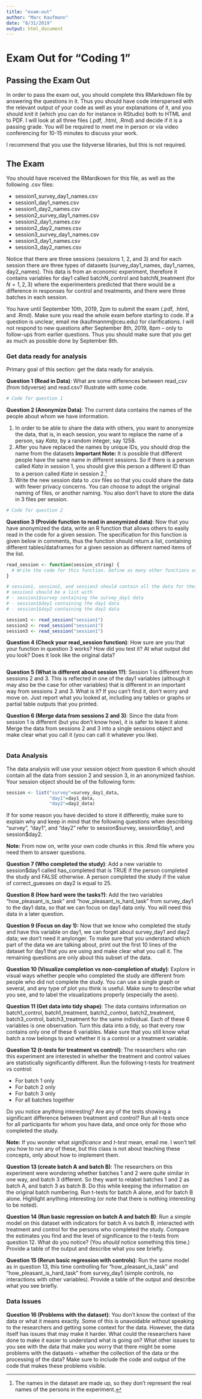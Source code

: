 ```yaml
---
title: "exam-out"
author: "Marc Kaufmann"
date: "8/31/2019"
output: html_document
---
```


# Exam Out for "Coding 1"

## Passing the Exam Out

In order to pass the exam out, you should complete this RMarkdown file by answering the questions in it. Thus you should have code interspersed with the relevant output of your code as well as your explanations of it, and you should knit it (which you can do for instance in RStudio) both to HTML and to PDF. I will look at all three files (.pdf, .html, .Rmd) and decide if it is a passing grade. You will be required to meet me in person or via video conferencing for 10-15 minutes to discuss your work.

I recommend that you use the tidyverse libraries, but this is not required. 

## The Exam

You should have received the RMardkown for this file, as well as the following .csv files:

- session1_survey_day1_names.csv  
- session1_day1_names.csv  
- session1_day2_names.csv  
- session2_survey_day1_names.csv  
- session2_day1_names.csv         
- session2_day2_names.csv         
- session3_survey_day1_names.csv
- session3_day1_names.csv  
- session3_day2_names.csv

Notice that there are three sessions (sessions 1, 2, and 3) and for each session there are three types of datasets (survey_day1_names, day1_names, day2_names). This data is from an economic experiment, therefore it contains variables for day1 called batchN_control and batchN_treatment (for $N = 1, 2, 3$) where the experimenters predicted that there would be a difference in responses for control and treatments, and there were three batches in each session.

You have until September 10th, 2019, 2pm to submit the exam (.pdf, .html, and .Rmd). Make sure you read the whole exam before starting to code. If a question is unclear, email me (kaufmannm@ceu.edu) for clarifications. I will not respond to new questions after September 8th, 2019, 8pm -- only to follow-ups from earlier questions. Thus you should make sure that you get as much as possible done by September 8th.

### Get data ready for analysis

Primary goal of this section: get the data ready for analysis.

**Question 1 (Read in Data)**: What are some differences between read_csv (from tidyverse) and read.csv? Illustrate with some code.

```r
# Code for question 1
```

**Question 2 (Anonymize Data)**: The current data contains the names of the people about whom we have information. 

1. In order to be able to share the data with others, you want to anonymize the data, that is, in each session, you want to replace the name of a person, say *Kata*, by a random integer, say $1258$. 
2. After you have replaced the names by unique IDs, you should drop the name from the datasets **Important Note:** It is possible that different people have the same name in different sessions. So if there is a person called *Kata* in session 1, you should give this person a different ID than to a person called *Kata* in session 2.^[The names in the dataset are made up, so they don't represent the real names of the persons in the experiment.] 
3. Write the new session data to .csv files so that you could share the data with fewer privacy concerns. You can choose to adopt the original naming of files, or another naming. You also don't have to store the data in 3 files per session.

```r
# Code for question 2
```

**Question 3 (Provide function to read in anonymized data)**: Now that you have anonymized the data, write an R function that allows others to easily read in the code for a given session. The specification for this function is given below in comments, thus the function should return a list, containing different tables/dataframes for a given session as different named items of the list.

```r

read_session <- function(session_string) {
  # Write the code for this function. Define as many other functions as you need
}

# session1, session2, and session3 should contain all the data for their respective sessions.
# session1 should be a list with 
# - session1$survey containing the survey_day1 data
# - session1$day1 containing the day1 data
# - session1$day2 containing the day2 data

session1 <- read_session("session1")
session2 <- read_session("session1")
session3 <- read_session("session1")
```

**Question 4 (Check your read_session function)**: How sure are you that your function in question 3 works? How did you test it? At what output did you look? Does it look like the original data?

```r
```

**Question 5 (What is different about session 1?)**: Session 1 is different from sessions 2 and 3. This is reflected in one of the day1 variables (although it may also be the case for other variables) that is different in an important way from sessions 2 and 3. What is it? If you can't find it, don't worry and move on. Just report what you looked at, including any tables or graphs or partial table outputs that you printed.

**Question 6 (Merge data from sessions 2 and 3)**: Since the data from session 1 is different (but you don't know how), it is safer to leave it alone. Merge the data from sessions 2 and 3 into a single sessions object and make clear what you call it (you can call it whatever you like).

```r
```

### Data Analysis

The data analysis will use your session object from question 6 which should contain all the data from session 2 and session 3, in an anonymized fashion. Your session object should be of the following form:

```r
session <- list("survey"=survey_day1_data,
                "day1"=day1_data,
                "day2"=day2_data)
```

If for some reason you have decided to store it differently, make sure to explain why and keep in mind that the following questions when describing "survey", "day1", and "day2" refer to session\$survey, session\$day1, and session\$day2.

**Note:** From now on, write your own code chunks in this .Rmd file where you need them to answer questions.

**Question 7 (Who completed the study)**: Add a new variable to session\$day1 called has_completed that is TRUE if the person completed the study and FALSE otherwise. A person completed the study if the value of correct_guesses on day2 is equal to $25$.

**Question 8 (How hard were the tasks?)**: Add the two variables "how_pleasant_is_task" and "how_pleasant_is_hard_task" from survey_day1 to the day1 data, so that we can focus on day1 data only. You will need this data in a later question.

**Question 9 (Focus on day 1):** Now that we know who completed the study and have this variable on day1, we can forget about survey_day1 and day2 data; we don't need it anylonger. To make sure that you understand which part of the data we are talking about, print out the first 10 lines of the dataset for day1 that you are using and make clear what you call it. The remaining questions are only about this subset of the data.

**Question 10 (Visualize completion vs non-completion of study)**: Explore in visual ways whether people who completed the study are different from people who did not complete the study. You can use a single graph or several, and any type of plot you think is useful. Make sure to describe what you see, and to label the visualizations properly (especially the axes).

**Question 11 (Get data into tidy shape)**: The data contains information on batch1_control, batch1_treatment, batch2_control, batch2_treatment, batch3_control, batch3_treatment for the same individual. Each of these 6 variables is one observation. Turn this data into a tidy, so that every row contains only one of these 6 variables. Make sure that you still know what batch a row belongs to and whether it is a control or a treatment variable.

**Question 12 (t-tests for treatment vs control)**: The researchers who ran this experiment are interested in whether the treatment and control values are statistically significantly different. Run the following t-tests for treatment vs control:

- For batch 1 only
- For batch 2 only
- For batch 3 only
- For all batches together

Do you notice anything interesting? Are any of the tests showing a significant difference between treatment and control? Run all t-tests once for all participants for whom you have data, and once only for those who completed the study. 

**Note:** If you wonder what *significance* and *t-test* mean, email me. I won't tell you how to run any of these, but this class is not about teaching these concepts, only about how to implement them. 

**Question 13 (create batch A and batch B)**: The researchers on this experiment were wondering whether batches 1 and 2 were quite similar in one way, and batch 3 different. So they want to relabel batches 1 and 2 as batch A, and batch 3 as batch B. Do this while keeping the information on the original batch numbering. Run t-tests for batch A alone, and for batch B alone. Highlight anything interesting (or note that there is nothing interesting to be noted). 

**Question 14 (Run basic regression on batch A and batch B)**: Run a simple model on this dataset with indicators for batch A vs batch B, interacted with treatment and control for the persons who completed the study. Compare the estimates you find and the level of significance to the t-tests from question 12. What do you notice? (You *should* notice something this time.) Provide a table of the output and describe what you see briefly.

**Question 15 (Rerun basic regression with controls)**: Run the same model as in question 13, this time controlling for "how_pleasant_is_task" and "how_pleasant_is_hard_task" from survey_day1 (simple controls, no interactions with other variables). Provide a table of the output and describe what you see briefly.

### Data Issues

**Question 16 (Problems with the dataset)**: You don't know the context of the data or what it means exactly. Some of this is unavoidable without speaking to the researchers and getting some context for the data. However, the data itself has issues that may make it harder. What could the researchers have done to make it easier to understand what is going on? What other issues to you see with the data that make you worry that there might be some problems with the datasets -- whether the collection of the data or the processing of the data? Make sure to include the code and output of the code that makes these problems visible.
